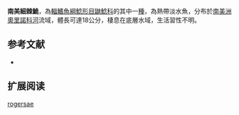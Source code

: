 {{Speciesbox
| name = 南美細棘鮠
| image = 
| image_width = 250px
| image_caption = 
| status = NE
| status_system = IUCN3.1
| genus = Leptodoras
| species = rogersae
| authority = [[Sabaj_Pérez|Sabaj Pérez]], 2005
| synonyms = 
}}

'''南美細棘鮠'''，為[[輻鰭魚綱|輻鰭魚綱]][[鯰形目|鯰形目]][[鼬鯰科|鼬鯰科]]的其中一[[種|種]]，為熱帶淡水魚，分布於[[南美洲|南美洲]][[奧里諾科河|奧里諾科河]]流域，體長可達18公分，棲息在底層水域，生活習性不明。

==参考文献==
*{{FishBase_species|genus=Leptodoras|species=rogersae|year=2015|month=7}}

== 扩展阅读 ==
{{refbegin}}
{{wikispecies-inline|Leptodoras rogersae|南美細棘鮠}}
{{refend}}
{{Taxonbar|from=Q5644608}}

[[Category:細棘鮠屬|rogersae]]